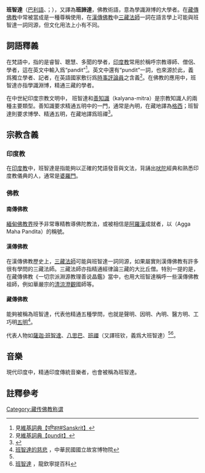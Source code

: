 {{expand|time=2010-03-30T09:27:10+00:00}}
{{佛教}}
'''班智達'''（[[巴利語|巴利語]]、{{lang-sa|पण्डित|paṇḍita}}；{{lang-hi|{{IAST|paṇḍit}}}}），又譯為'''班諦達'''，佛教術語，意為學識淵博的大學者。在[[藏傳佛教|藏傳佛教]]中常被當成是一種尊稱使用，在[[漢傳佛教|漢傳佛教]]中[[三藏法師|三藏法師]]一詞在語言學上可能與班智達一詞同源，但文化用法上小有不同。

==詞語釋義==
在梵語中，{{IAST|paṇḍita}}指的是睿智、聰慧、多聞的學者，[[印度教|印度教]]常用於稱呼宗教導師、僧侶、學者，這在英文中輸入爲“pandit”<ref>見[[:wiktionary:en:पण्डित#Sanskrit|維基詞典【पण्डित#Sanskrit】]]</ref>。英文中還有“pundit”一詞，也來源於此，義爲獨立學者、記者，在英語國家敷衍爲[[時事評論員|時事評論員]]之含義<ref>見[[:wiktionary:en:pundit|維基詞典【pundit】]]</ref>。在佛教的應用中，班智達亦指學識淵博，精通三藏的學者。

在中世紀印度宗教文明中， 班智達和[[善知識|善知識]]（kalyana-mitra）是宗教知識人的兩種主要類型。善知識要求精通五明中的一門，通常是內明，在藏地譯為[[格西|格西]]；班智達則要求博學、精通五明，在藏地譯爲班禪<ref>{{cite|url=http://hc.hcu.edu.tw/userfiles/file/paper11/03.pdf|title=中世紀印度的系統知識及其載體：論書(Śāstra)、見(Darśana)及班智達 (Paṇḍita)|author=劉宇光|publisher=《世界宗教學刊》(Journal of World Religion) 第六期|year=2006|pages=39-84|accessdate=2019-03-10|archive-date=2021-04-21|archive-url=https://web.archive.org/web/20210421000300/http://hc.hcu.edu.tw/userfiles/file/paper11/03.pdf|dead-url=no}}</ref>。

==宗教含義==
===印度教===
在[[印度教|印度教]]中，班智達是指能夠以正確的梵語發音與文法，背誦出[[吠陀|吠陀]]經典和熟悉印度教儀典的人，通常是[[婆羅門|婆羅門]]。

===佛教===
====南傳佛教====
[[緬甸佛教|緬甸佛教界]]授予非常專精教導佛陀教法，或被相信是[[阿羅漢|阿羅漢]]成就者，以{{le|上首大班智達|Agga Maha Pandita|大班智達}}（Agga Maha Pandita）的稱號。

====漢傳佛教====
在漢傳佛教歷史上，[[三藏法師|三藏法師]]可能與班智達一詞同源，如果屬實則漢傳佛教有許多很有學問的三藏法師。三藏法師亦指精通經律論三藏的大比丘僧。特別一提的是，在藏傳佛教《一切宗派淵源教理善说晶鑑》當中，也用大班智達稱呼一些漢傳佛教祖師，例如華嚴宗的[[清涼澄觀|清涼澄觀]]國師等。

====藏傳佛教====
能夠被稱為班智達，代表他精通五種學問，也就是聲明、因明、內明、醫方明、工巧明[[五明|五明]]<ref name=故宮>[https://www.npm.gov.tw/exhbition/age1010/module4.htm 班智達的慈悲] {{Wayback|url=https://www.npm.gov.tw/exhbition/age1010/module4.htm |date=20041223171714 }}，中華民國國立故宮博物院</ref>。

代表人物如[[薩迦·班智達|薩迦·班智達]]、[[八思巴|八思巴]]、[[班禪|班禪]]（又譯班钦，義爲大班智達）<ref name=故宮/><ref>[http://www.lqwiki.net/index.php?title=%E7%8F%AD%E6%99%BA%E8%BE%BE 班智達] {{Wayback|url=http://www.lqwiki.net/index.php?title=%E7%8F%AD%E6%99%BA%E8%BE%BE |date=20210421000248 }}，龍欽寧提百科</ref>。

==音樂==
現代印度中，精通印度傳統音樂者，也會被稱為班智達。

==註釋參考==
{{reflist}}

{{佛教主題}}
{{印度教主題}}
{{DEFAULTSORT:Pandit}}
[[Category:藏传佛教称谓|Category:藏传佛教称谓]]